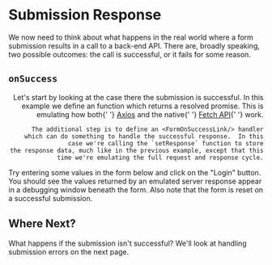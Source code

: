 
# Submission Response

<div className="intro">
  We now need to think about what happens in the real world where a form
  submission results in a call to a back-end API.  There are, broadly
  speaking, two possible outcomes: the call is successful, or it fails
  for some reason.
</div>

## `onSuccess`

<Split align="end">
  <div>
    Let's start by looking at the case there the submission is
    successful.  In this example we define an <FormOnSubmitLink/> function
    which returns a resolved promise.  This is emulating how both{' '}
    <a href="https://axios-http.com/">Axios</a> and the native{' '}
    <a href="https://developer.mozilla.org/en-US/docs/Web/API/Fetch_API">Fetch API</a>{' '}
    work.

    The additional step is to define an <FormOnSuccessLink/> handler
    which can do something to handle the successful response.  In this
    case we're calling the `setResponse` function to store
    the response data, much like in the previous example, except that this
    time we're emulating the full request and response cycle.
  </div>
  <Suggest>
    Try entering some values in the form below and click on the
    "Login" button.  You should see the values returned by
    an emulated server response appear in a debugging window beneath the
    form.  Also note that the form is reset on a successful submission.
  </Suggest>
</Split>

<Example
  Component={SubmitResponse}
  code={SubmitResponseSrc}
  caption="Submission Response"
/>

## Where Next?

What happens if the submission isn't successful?  We'll look
at handling submission errors on the next page.
